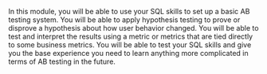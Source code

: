 In this module, you will be able to use your SQL skills to set up a basic AB testing system. You will be able to apply hypothesis testing to prove or disprove a hypothesis about how user behavior changed. You will be able to test and interpret the results using a metric or metrics that are tied directly to some business metrics. You will be able to test your SQL skills and give you the base experience you need to learn anything more complicated in terms of AB testing in the future.
